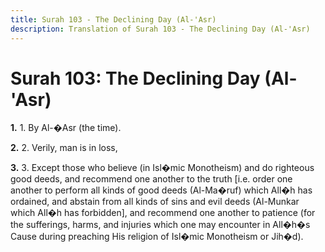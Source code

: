 ```yaml
---
title: Surah 103 - The Declining Day (Al-'Asr)
description: Translation of Surah 103 - The Declining Day (Al-'Asr)
---
```


# Surah 103: The Declining Day (Al-'Asr)

**1.** 1. By Al-�Asr (the time).

**2.** 2. Verily, man is in loss,

**3.** 3. Except those who believe (in Isl�mic Monotheism) and do righteous good deeds, and recommend one another to the truth [i.e. order one another to perform all kinds of good deeds (Al-Ma�ruf) which All�h has ordained, and abstain from all kinds of sins and evil deeds (Al-Munkar which All�h has forbidden], and recommend one another to patience (for the sufferings, harms, and injuries which one may encounter in All�h�s Cause during preaching His religion of Isl�mic Monotheism or Jih�d).

